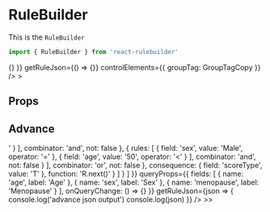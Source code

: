 

<Meta title='Components/RuleBuilder' component={RuleBuilder} />

# RuleBuilder

This is the `RuleBuilder`

```jsx
import { RuleBuilder } from 'react-rulebuilder'
```

<Preview withSource='open'>
  <Story name='Default'>
    <RuleBuilder
      consequenceFields={[
        { value: 'scoreType', label: 'Score Type' },
        { value: 'impression', label: 'Impression' }
      ]}
      queryProps={{
        fields: [{ name: 'age', label: 'Age' }],
        onQueryChange: () => {}
      }}
      getRuleJson={() => {}}
      controlElements={{ groupTag: GroupTagCopy }}
    />
    >
  </Story>
</Preview>

## Props

<Props of={RuleBuilder} />

## Advance

<Preview withSource='open'>
  <Story name='Advance'>
    <RuleBuilder
      consequenceFields={[
        { value: 'scoreType', label: 'Score Type' },
        { value: 'impression', label: 'Impression' }
      ]}
      inputData={{
        groups: [
          {
            rules: [
              {
                priority: 100,
                condition: {
                  rules: [
                    {
                      rules: [
                        {
                          field: 'sex',
                          value: 'Female',
                          operator: '='
                        },
                        {
                          field: 'menopause',
                          value: '0',
                          operator: '>'
                        }
                      ],
                      combinator: 'and',
                      not: false
                    },
                    {
                      rules: [
                        {
                          field: 'sex',
                          value: 'Male',
                          operator: '='
                        },
                        {
                          field: 'age',
                          value: '50',
                          operator: '<'
                        }
                      ],
                      combinator: 'and',
                      not: false
                    }
                  ],
                  combinator: 'or',
                  not: false
                },
                consequence: {
                  field: 'scoreType',
                  value: 'T'
                },
                function: 'R.next()'
              }
            ]
          }
        ]
      }}
      queryProps={{
        fields: [
          { name: 'age', label: 'Age' },
          { name: 'sex', label: 'Sex' },
          { name: 'menopause', label: 'Menopause' }
        ],
        onQueryChange: () => {}
      }}
      getRuleJson={json => {
        console.log('advance json output')
        console.log(json)
      }}
    />
    >>
  </Story>
</Preview>
